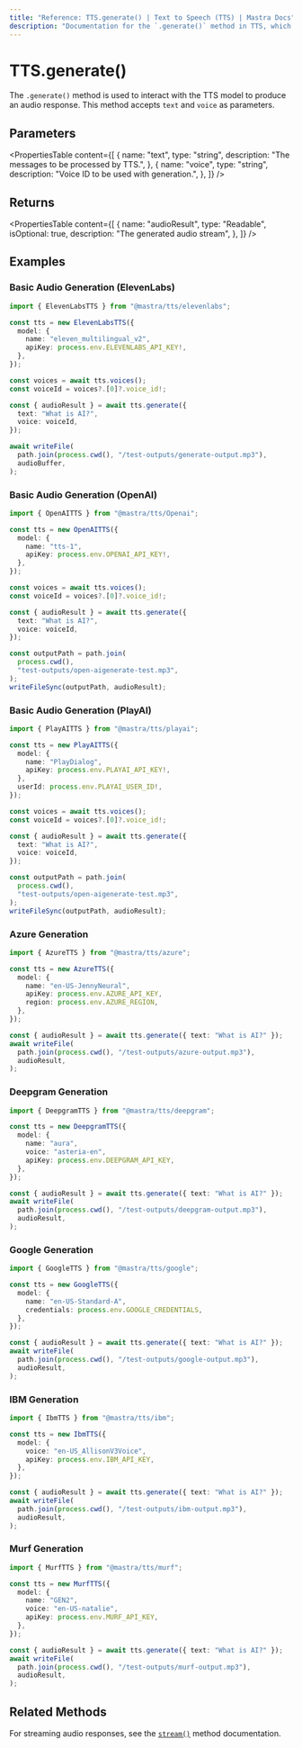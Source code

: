 ```yaml
---
title: "Reference: TTS.generate() | Text to Speech (TTS) | Mastra Docs"
description: "Documentation for the `.generate()` method in TTS, which produces an audio response."
---
```


# TTS.generate()

The `.generate()` method is used to interact with the TTS model to produce an audio response. This method accepts `text` and `voice` as parameters.

## Parameters

<PropertiesTable
  content={[
    {
      name: "text",
      type: "string",
      description: "The messages to be processed by TTS.",
    },
    {
      name: "voice",
      type: "string",
      description: "Voice ID to be used with generation.",
    },
  ]}
/>

## Returns

<PropertiesTable
  content={[
    {
      name: "audioResult",
      type: "Readable",
      isOptional: true,
      description: "The generated audio stream",
    },
  ]}
/>

## Examples

### Basic Audio Generation (ElevenLabs)

```typescript
import { ElevenLabsTTS } from "@mastra/tts/elevenlabs";

const tts = new ElevenLabsTTS({
  model: {
    name: "eleven_multilingual_v2",
    apiKey: process.env.ELEVENLABS_API_KEY!,
  },
});

const voices = await tts.voices();
const voiceId = voices?.[0]?.voice_id!;

const { audioResult } = await tts.generate({
  text: "What is AI?",
  voice: voiceId,
});

await writeFile(
  path.join(process.cwd(), "/test-outputs/generate-output.mp3"),
  audioBuffer,
);
```

### Basic Audio Generation (OpenAI)

```typescript
import { OpenAITTS } from "@mastra/tts/Openai";

const tts = new OpenAITTS({
  model: {
    name: "tts-1",
    apiKey: process.env.OPENAI_API_KEY!,
  },
});

const voices = await tts.voices();
const voiceId = voices?.[0]?.voice_id!;

const { audioResult } = await tts.generate({
  text: "What is AI?",
  voice: voiceId,
});

const outputPath = path.join(
  process.cwd(),
  "test-outputs/open-aigenerate-test.mp3",
);
writeFileSync(outputPath, audioResult);
```

### Basic Audio Generation (PlayAI)

```typescript
import { PlayAITTS } from "@mastra/tts/playai";

const tts = new PlayAITTS({
  model: {
    name: "PlayDialog",
    apiKey: process.env.PLAYAI_API_KEY!,
  },
  userId: process.env.PLAYAI_USER_ID!,
});

const voices = await tts.voices();
const voiceId = voices?.[0]?.voice_id!;

const { audioResult } = await tts.generate({
  text: "What is AI?",
  voice: voiceId,
});

const outputPath = path.join(
  process.cwd(),
  "test-outputs/open-aigenerate-test.mp3",
);
writeFileSync(outputPath, audioResult);
```

### Azure Generation

```typescript
import { AzureTTS } from "@mastra/tts/azure";

const tts = new AzureTTS({
  model: {
    name: "en-US-JennyNeural",
    apiKey: process.env.AZURE_API_KEY,
    region: process.env.AZURE_REGION,
  },
});

const { audioResult } = await tts.generate({ text: "What is AI?" });
await writeFile(
  path.join(process.cwd(), "/test-outputs/azure-output.mp3"),
  audioResult,
);
```

### Deepgram Generation

```typescript
import { DeepgramTTS } from "@mastra/tts/deepgram";

const tts = new DeepgramTTS({
  model: {
    name: "aura",
    voice: "asteria-en",
    apiKey: process.env.DEEPGRAM_API_KEY,
  },
});

const { audioResult } = await tts.generate({ text: "What is AI?" });
await writeFile(
  path.join(process.cwd(), "/test-outputs/deepgram-output.mp3"),
  audioResult,
);
```

### Google Generation

```typescript
import { GoogleTTS } from "@mastra/tts/google";

const tts = new GoogleTTS({
  model: {
    name: "en-US-Standard-A",
    credentials: process.env.GOOGLE_CREDENTIALS,
  },
});

const { audioResult } = await tts.generate({ text: "What is AI?" });
await writeFile(
  path.join(process.cwd(), "/test-outputs/google-output.mp3"),
  audioResult,
);
```

### IBM Generation

```typescript
import { IbmTTS } from "@mastra/tts/ibm";

const tts = new IbmTTS({
  model: {
    voice: "en-US_AllisonV3Voice",
    apiKey: process.env.IBM_API_KEY,
  },
});

const { audioResult } = await tts.generate({ text: "What is AI?" });
await writeFile(
  path.join(process.cwd(), "/test-outputs/ibm-output.mp3"),
  audioResult,
);
```

### Murf Generation

```typescript
import { MurfTTS } from "@mastra/tts/murf";

const tts = new MurfTTS({
  model: {
    name: "GEN2",
    voice: "en-US-natalie",
    apiKey: process.env.MURF_API_KEY,
  },
});

const { audioResult } = await tts.generate({ text: "What is AI?" });
await writeFile(
  path.join(process.cwd(), "/test-outputs/murf-output.mp3"),
  audioResult,
);
```

## Related Methods

For streaming audio responses, see the [`stream()`](./stream.mdx) method documentation.
